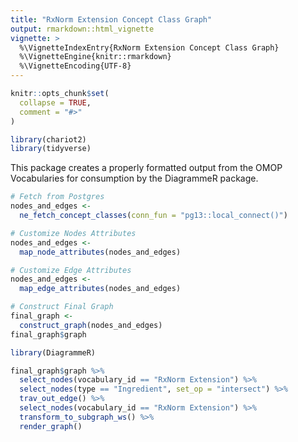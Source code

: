 ```yaml
---
title: "RxNorm Extension Concept Class Graph"
output: rmarkdown::html_vignette
vignette: >
  %\VignetteIndexEntry{RxNorm Extension Concept Class Graph}
  %\VignetteEngine{knitr::rmarkdown}
  %\VignetteEncoding{UTF-8}
---
```


```r
knitr::opts_chunk$set(
  collapse = TRUE,
  comment = "#>"
)
```

```r
library(chariot2)
library(tidyverse)
```

This package creates a properly formatted output from the OMOP 
Vocabularies for consumption by the DiagrammeR package.  

```r
# Fetch from Postgres  
nodes_and_edges <-
  ne_fetch_concept_classes(conn_fun = "pg13::local_connect()")
```

```r
# Customize Nodes Attributes  
nodes_and_edges <-
  map_node_attributes(nodes_and_edges)
```

```r
# Customize Edge Attributes
nodes_and_edges <-
  map_edge_attributes(nodes_and_edges)
```

```r
# Construct Final Graph
final_graph <-
  construct_graph(nodes_and_edges)
final_graph$graph
```


```r
library(DiagrammeR)
```

```r
final_graph$graph %>%
  select_nodes(vocabulary_id == "RxNorm Extension") %>%
  select_nodes(type == "Ingredient", set_op = "intersect") %>%
  trav_out_edge() %>%
  select_nodes(vocabulary_id == "RxNorm Extension") %>%
  transform_to_subgraph_ws() %>%
  render_graph()
```



